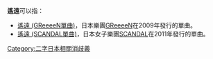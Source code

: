 '''遙遠'''可以指：

*[[遙遠_(GReeeeN單曲)|遙遠 (GReeeeN單曲)]]，日本樂團[[GReeeeN|GReeeeN]]在2009年發行的單曲。
*[[遙遠_(SCANDAL單曲)|遙遠 (SCANDAL單曲)]]，日本女子樂團[[SCANDAL|SCANDAL]]在2011年發行的單曲。

{{消歧義}}

[[Category:二字日本相關消歧義|Category:二字日本相關消歧義]]